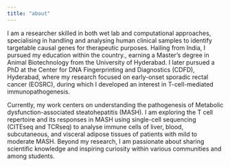 ```yaml
---
title: "about"
---
```

I am a researcher skilled in both wet lab and computational approaches, specialising in handling and analysing human clinical samples to identify targetable causal genes for therapeutic purposes. Hailing from India, I pursued my education within the country., earning a Master’s degree in Animal Biotechnology from the University of Hyderabad. I later pursued a PhD at the Center for DNA Fingerprinting and Diagnostics (CDFD), Hyderabad, where my research focused on early-onset sporadic rectal cancer (EOSRC), during which I developed an interest in T-cell-mediated immunopathogenesis.

Currently, my work centers on understanding the pathogenesis of Metabolic dysfunction-associated steatohepatitis (MASH). I am exploring the T cell repertoire and its responses in MASH using single-cell sequencing (CITEseq and TCRseq) to analyse immune cells of liver, blood, subcutaneous, and visceral adipose tissues of patients with mild to moderate MASH. Beyond my research, I am passionate about sharing scientific knowledge and inspiring curiosity within various communities and among students.